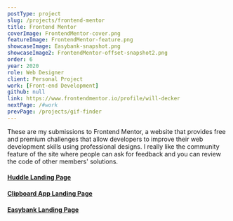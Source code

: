 ```yaml
---
postType: project
slug: /projects/frontend-mentor
title: Frontend Mentor
coverImage: FrontendMentor-cover.png
featureImage: FrontendMentor-feature.png
showcaseImage: Easybank-snapshot.png
showcaseImage2: FrontendMentor-offset-snapshot2.png
order: 6
year: 2020
role: Web Designer
client: Personal Project
work: [Front-end Development]
github: null
link: https://www.frontendmentor.io/profile/will-decker
nextPage: /#work
prevPage: /projects/gif-finder
---
```


These are my submissions to Frontend Mentor, a website that provides free and premium challenges that allow developers to improve their web development skills using professional designs. I really like the community feature of the site where people can ask for feedback and you can review the code of other members' solutions.

<h4>
  <a href="https://huddle-main.vercel.app/" target="_blank">
    Huddle Landing Page
  </a>
</h4>
<h4>
  <a href="https://clipboard.willdecker.vercel.app/" target="_blank">
    Clipboard App Landing Page
  </a>
</h4>
<h4>
  <a href="https://easybank.willdecker.vercel.app/" target="_blank">
    Easybank Landing Page
  </a>
</h4>
